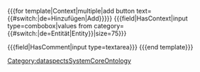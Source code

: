 <nowiki>{{{</nowiki>for template<nowiki>|</nowiki>Context<nowiki>|</nowiki>multiple<nowiki>|</nowiki>add button text={{#switch:{{CONTENTLANG}}|de=Hinzufügen|Add}}<nowiki>}}}</nowiki>
<nowiki>{{{</nowiki>field<nowiki>|</nowiki>HasContext<nowiki>|</nowiki>input type=combobox<nowiki>|</nowiki>values from category={{#switch:{{CONTENTLANG}}|de=Entität|Entity}}<nowiki>|</nowiki>size=75<nowiki>}}}</nowiki>

<nowiki>{{{</nowiki>field<nowiki>|</nowiki>HasComment<nowiki>|</nowiki>input type=textarea<nowiki>}}}</nowiki>
<nowiki>{{{</nowiki>end template<nowiki>}}}</nowiki>
<noinclude>[[Category:dataspectsSystemCoreOntology]]</noinclude>
